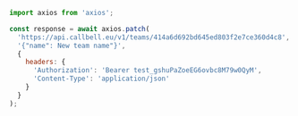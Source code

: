 ```js
import axios from 'axios';

const response = await axios.patch(
  'https://api.callbell.eu/v1/teams/414a6d692bd645ed803f2e7ce360d4c8',
  '{"name": New team name"}',
  {
    headers: {
      'Authorization': 'Bearer test_gshuPaZoeEG6ovbc8M79w0QyM',
      'Content-Type': 'application/json'
    }
  }
);

```